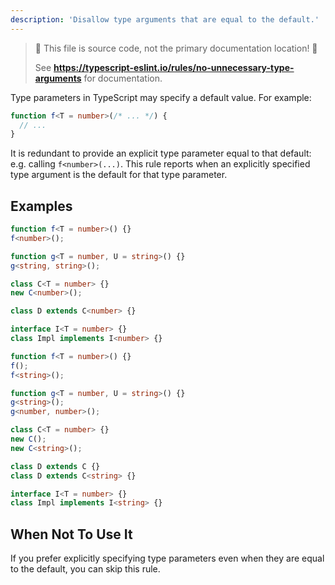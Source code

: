 ---
description: 'Disallow type arguments that are equal to the default.'
---


> 🛑 This file is source code, not the primary documentation location! 🛑
>
> See **https://typescript-eslint.io/rules/no-unnecessary-type-arguments** for documentation.

Type parameters in TypeScript may specify a default value.
For example:

```ts
function f<T = number>(/* ... */) {
  // ...
}
```

It is redundant to provide an explicit type parameter equal to that default: e.g. calling `f<number>(...)`.
This rule reports when an explicitly specified type argument is the default for that type parameter.

## Examples

<Tabs>
<TabItem value="❌ Incorrect">

```ts
function f<T = number>() {}
f<number>();
```

```ts
function g<T = number, U = string>() {}
g<string, string>();
```

```ts
class C<T = number> {}
new C<number>();

class D extends C<number> {}
```

```ts
interface I<T = number> {}
class Impl implements I<number> {}
```

</TabItem>
<TabItem value="✅ Correct">

```ts
function f<T = number>() {}
f();
f<string>();
```

```ts
function g<T = number, U = string>() {}
g<string>();
g<number, number>();
```

```ts
class C<T = number> {}
new C();
new C<string>();

class D extends C {}
class D extends C<string> {}
```

```ts
interface I<T = number> {}
class Impl implements I<string> {}
```

</TabItem>
</Tabs>

## When Not To Use It

If you prefer explicitly specifying type parameters even when they are equal to the default, you can skip this rule.
